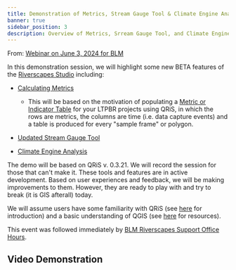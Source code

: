 ```yaml
---
title: Demonstration of Metrics, Stream Gauge Tool & Climate Engine Analysis
banner: true
sidebar_position: 3
description: Overview of Metrics, Srream Gauge Tool, and Climate Engine Analysis
---
```


From: [Webinar on June 3, 2024 for BLM](https://www.riverscapes.net/topics/33079/events/88363)

In this demonstration session, we will highlight some new BETA features of the [Riverscapes Studio](https://qris.riverscapes.net/) including:

- [Calculating Metrics](https://qris.riverscapes.net/technical-reference/metric_calculations/)

    - This will be based on the motivation of populating a [Metric or Indicator Table](https://capstone.restoration.usu.edu/Course_Topics/WATS_5350/Low-Tech/Projects/birch/birchplanning.html#2-project-objectives) for your LTPBR projects using QRiS, in which the rows are metrics, the columns are time (i.e. data capture events) and a table is produced for every "sample frame" or polygon.

-  [Updated Stream Gauge Tool](https://qris.riverscapes.net/software-help/context/stream-gage-explorer/)

-  [Climate Engine Analysis](https://qris.riverscapes.net/software-help/context/climate-engine-explorer/)

The demo will be based on QRiS v. 0.3.21. We will record the session for those that can't make it. These tools and features are in active development. Based on user experiences and feedback, we will be making improvements to them. However, they are ready to play with and try to break (it is GIS afterall) today.  

We will assume users have some familiarity with QRiS (see [here](https://riverscapes.freshdesk.com/support/solutions/articles/153000141260-introduction-to-riverscapes-studio-qris-for-ltpbr) for introduction) and a basic understanding of QGIS (see [here](https://riverscapes.freshdesk.com/support/solutions/folders/153000173894) for resources).

This event was  followed immediately by [BLM Riverscapes Support Office Hours](https://www.riverscapes.net/networks/events/88348). 

## Video Demonstration 

<YouTubeEmbed videoId="" />
